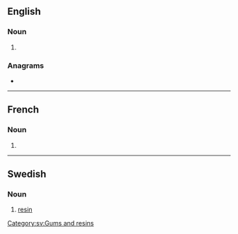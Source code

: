 {{also|Harts}}
==English==

===Noun===
{{head|en|noun form}}

# {{plural of|en|hart}}

===Anagrams===
* {{anagrams|en|a=ahrst|Arths|Raths|Stahr|raths|shart|tahrs|thars|trash}}

----

==French==

===Noun===
{{head|fr|noun form|g=f-p}}

# {{plural of|fr|hart}}

----

==Swedish==

===Noun===
{{sv-noun|c|g2=n}}

# [[resin]]

[[Category:sv:Gums and resins]]
